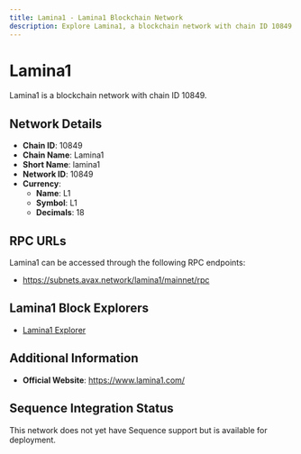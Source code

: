 ```yaml
--- 
title: Lamina1 - Lamina1 Blockchain Network
description: Explore Lamina1, a blockchain network with chain ID 10849. Learn about its native currency, L1, and how to interact with the network.
---
```


# Lamina1

Lamina1 is a blockchain network with chain ID 10849.

## Network Details

- **Chain ID**: 10849
- **Chain Name**: Lamina1
- **Short Name**: lamina1
- **Network ID**: 10849
- **Currency**: 
  - **Name**: L1
  - **Symbol**: L1
  - **Decimals**: 18

## RPC URLs

Lamina1 can be accessed through the following RPC endpoints:

- https://subnets.avax.network/lamina1/mainnet/rpc

## Lamina1 Block Explorers

- [Lamina1 Explorer](https://subnets.avax.network/lamina1)

## Additional Information

- **Official Website**: https://www.lamina1.com/

## Sequence Integration Status

This network does not yet have Sequence support but is available for deployment.
